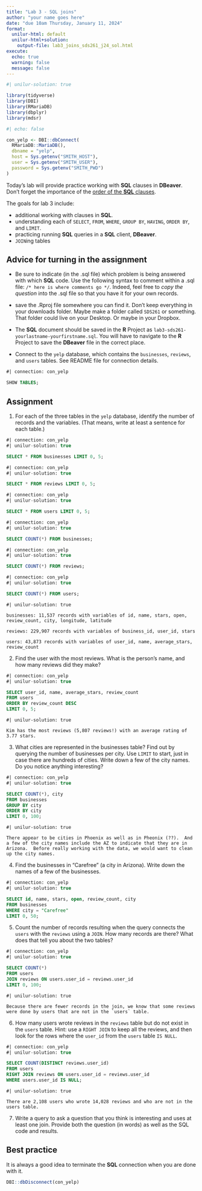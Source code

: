 ```yaml
---
title: "Lab 3 - SQL joins"
author: "your name goes here"
date: "due 10am Thursday, January 11, 2024"
format: 
  unilur-html: default
  unilur-html+solution:
    output-file: lab3_joins_sds261_j24_sol.html
execute:
  echo: true
  warning: false
  message: false
---
```



```r
#| unilur-solution: true

library(tidyverse)
library(DBI)
library(RMariaDB)
library(dbplyr)
library(mdsr)
```



```r
#| echo: false

con_yelp <- DBI::dbConnect(
  RMariaDB::MariaDB(),
  dbname = "yelp",
  host = Sys.getenv("SMITH_HOST"),
  user = Sys.getenv("SMITH_USER"),
  password = Sys.getenv("SMITH_PWD")
)
```



Today's lab will provide practice working with **SQL** clauses in **DBeaver**.  Don't forget the importance of the <a href = "https://st47s.com/SDS261/Notes/03-sql-verbs.html" target = "_blank">order of the **SQL** clauses</a>. 

The goals for lab 3 include:

* additional working with clauses in **SQL**.
* understanding each of `SELECT`, `FROM`, `WHERE`, `GROUP BY`, `HAVING`, `ORDER BY`, and `LIMIT`.
* practicing running **SQL** queries in a **SQL** client, **DBeaver**.
* `JOIN`ing tables


## Advice for turning in the assignment

* Be sure to indicate (in the .sql file) which problem is being answered with which **SQL** code.  Use the following syntax to comment within a .sql file: `/* here is where comments go */`.  Indeed, feel free to *copy the question* into the .sql file so that you have it for your own records.

* save the .Rproj file somewhere you can find it.  Don't keep everything in your downloads folder.  Maybe make a folder called `SDS261` or something.  That folder could live on your Desktop.  Or maybe in your Dropbox.  

* The **SQL** document should be saved in the **R** Project as `lab3-sds261-yourlastname-yourfirstname.sql`.  You will have to navigate to the **R** Project to save the **DBeaver** file in the correct place.

* Connect to the `yelp` database, which contains the `businesses`, `reviews`, and `users` tables.  See README file for connection details.


```sql
#| connection: con_yelp

SHOW TABLES;
```

##  Assignment


1. For each of the three tables in the `yelp` database, identify the number of records and the variables.  (That means, write at least a sentence for each table.)

```sql
#| connection: con_yelp
#| unilur-solution: true

SELECT * FROM businesses LIMIT 0, 5;
```

```sql
#| connection: con_yelp
#| unilur-solution: true

SELECT * FROM reviews LIMIT 0, 5;
```

```sql
#| connection: con_yelp
#| unilur-solution: true

SELECT * FROM users LIMIT 0, 5;
```

```sql
#| connection: con_yelp
#| unilur-solution: true

SELECT COUNT(*) FROM businesses;
```

```sql
#| connection: con_yelp
#| unilur-solution: true

SELECT COUNT(*) FROM reviews;
```

```sql
#| connection: con_yelp
#| unilur-solution: true

SELECT COUNT(*) FROM users;
```

```block
#| unilur-solution: true

businesses: 11,537 records with variables of id, name, stars, open, review_count, city, longitude, latitude

reviews: 229,907 records with variables of business_id, user_id, stars

users: 43,873 records with variables of user_id, name, average_stars, review_count

```

2. Find the user with the most reviews.  What is the person's name, and how many reviews did they make?

```sql
#| connection: con_yelp
#| unilur-solution: true

SELECT user_id, name, average_stars, review_count
FROM users
ORDER BY review_count DESC
LIMIT 0, 5;
```


```block
#| unilur-solution: true

Kim has the most reviews (5,807 reviews!) with an average rating of 3.77 stars.
```

3. What cities are represented in the businesses table?  Find out by querying the number of businesses per city.  Use `LIMIT` to start, just in case there are hundreds of cities.  Write down a few of the city names.  Do you notice anything interesting?

```sql
#| connection: con_yelp
#| unilur-solution: true

SELECT COUNT(*), city
FROM businesses
GROUP BY city
ORDER BY city
LIMIT 0, 100;
```


```block
#| unilur-solution: true

There appear to be cities in Phoenix as well as in Pheonix (??).  And a few of the city names include the AZ to indicate that they are in Arizona.  Before really working with the data, we would want to clean up the city names.
```


4. Find the businesses in "Carefree" (a city in Arizona).  Write down the names of a few of the businesses.

```sql
#| connection: con_yelp
#| unilur-solution: true

SELECT id, name, stars, open, review_count, city
FROM businesses
WHERE city = "Carefree"
LIMIT 0, 50;
```

5. Count the number of records resulting when the query connects the `users` with the `reviews` using a `JOIN`.  How many records are there?  What does that tell you about the two tables?

```sql
#| connection: con_yelp
#| unilur-solution: true

SELECT COUNT(*)
FROM users
JOIN reviews ON users.user_id = reviews.user_id
LIMIT 0, 100;
```

```block
#| unilur-solution: true

Because there are fewer records in the join, we know that some reviews were done by users that are not in the `users` table. 
```



6. How many users wrote reviews in the `reviews` table but do not exist in the `users` table.  Hint: use a `RIGHT JOIN` to keep all the reviews, and then look for the rows where the `user_id` from the `users` table `IS NULL`.

```sql
#| connection: con_yelp
#| unilur-solution: true

SELECT COUNT(DISTINCT reviews.user_id)
FROM users
RIGHT JOIN reviews ON users.user_id = reviews.user_id
WHERE users.user_id IS NULL;
```


```block
#| unilur-solution: true

There are 2,108 users who wrote 14,028 reviews and who are not in the users table.
```

7. Write a query to ask a question that you think is interesting and uses at least one join.  Provide both the question (in words) as well as the SQL code and results.


## Best practice

It is always a good idea to terminate the **SQL** connection when you are done with it.

```r
DBI::dbDisconnect(con_yelp)
```



